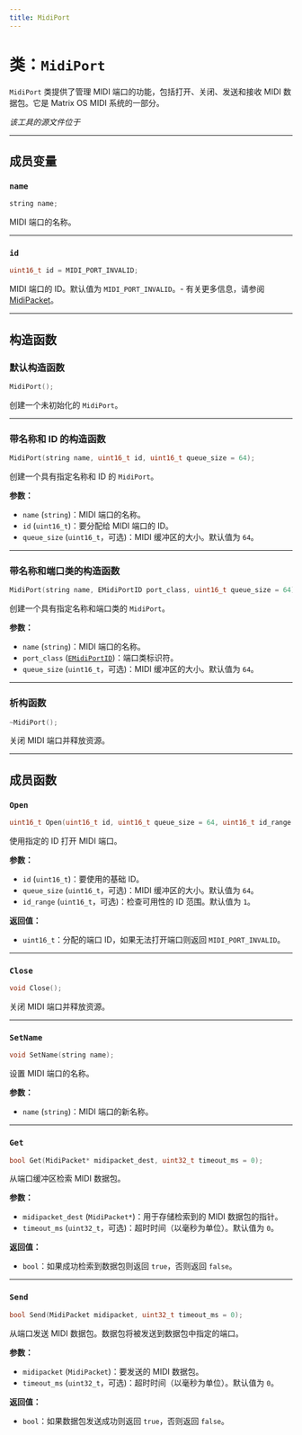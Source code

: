 ```yaml
---
title: MidiPort
---
```


# 类：`MidiPort`

`MidiPort` 类提供了管理 MIDI 端口的功能，包括打开、关闭、发送和接收 MIDI 数据包。它是 Matrix OS MIDI 系统的一部分。

*该工具的源文件位于 <GithubLink path="os/framework/MidiPort.h"/>*

---

## 成员变量

### `name`
```cpp
string name;
```

MIDI 端口的名称。

---

### `id`
```cpp
uint16_t id = MIDI_PORT_INVALID;
```

MIDI 端口的 ID。默认值为 `MIDI_PORT_INVALID`。- 有关更多信息，请参阅 [MidiPacket](../Types/MidiPacket.mdx#emidiportid)。

---

## 构造函数

### 默认构造函数
```cpp
MidiPort();
```

创建一个未初始化的 `MidiPort`。

---

### 带名称和 ID 的构造函数
```cpp
MidiPort(string name, uint16_t id, uint16_t queue_size = 64);
```

创建一个具有指定名称和 ID 的 `MidiPort`。

**参数：**
- `name` (`string`)：MIDI 端口的名称。
- `id` (`uint16_t`)：要分配给 MIDI 端口的 ID。
- `queue_size` (`uint16_t`，可选)：MIDI 缓冲区的大小。默认值为 `64`。

---

### 带名称和端口类的构造函数
```cpp
MidiPort(string name, EMidiPortID port_class, uint16_t queue_size = 64);
```

创建一个具有指定名称和端口类的 `MidiPort`。

**参数：**
- `name` (`string`)：MIDI 端口的名称。
- `port_class` ([`EMidiPortID`](../Types/MidiPacket.mdx#emidiportid))：端口类标识符。
- `queue_size` (`uint16_t`，可选)：MIDI 缓冲区的大小。默认值为 `64`。

---

### 析构函数
```cpp
~MidiPort();
```

关闭 MIDI 端口并释放资源。

---

## 成员函数

### `Open`
```cpp
uint16_t Open(uint16_t id, uint16_t queue_size = 64, uint16_t id_range = 1);
```

使用指定的 ID 打开 MIDI 端口。

**参数：**
- `id` (`uint16_t`)：要使用的基础 ID。
- `queue_size` (`uint16_t`，可选)：MIDI 缓冲区的大小。默认值为 `64`。
- `id_range` (`uint16_t`，可选)：检查可用性的 ID 范围。默认值为 `1`。

**返回值：**
- `uint16_t`：分配的端口 ID，如果无法打开端口则返回 `MIDI_PORT_INVALID`。

---

### `Close`
```cpp
void Close();
```

关闭 MIDI 端口并释放资源。

---

### `SetName`
```cpp
void SetName(string name);
```

设置 MIDI 端口的名称。

**参数：**
- `name` (`string`)：MIDI 端口的新名称。

---

### `Get`
```cpp
bool Get(MidiPacket* midipacket_dest, uint32_t timeout_ms = 0);
```

从端口缓冲区检索 MIDI 数据包。

**参数：**
- `midipacket_dest` (`MidiPacket*`)：用于存储检索到的 MIDI 数据包的指针。
- `timeout_ms` (`uint32_t`，可选)：超时时间（以毫秒为单位）。默认值为 `0`。

**返回值：**
- `bool`：如果成功检索到数据包则返回 `true`，否则返回 `false`。

---

### `Send`
```cpp
bool Send(MidiPacket midipacket, uint32_t timeout_ms = 0);
```

从端口发送 MIDI 数据包。数据包将被发送到数据包中指定的端口。

**参数：**
- `midipacket` (`MidiPacket`)：要发送的 MIDI 数据包。
- `timeout_ms` (`uint32_t`，可选)：超时时间（以毫秒为单位）。默认值为 `0`。

**返回值：**
- `bool`：如果数据包发送成功则返回 `true`，否则返回 `false`。